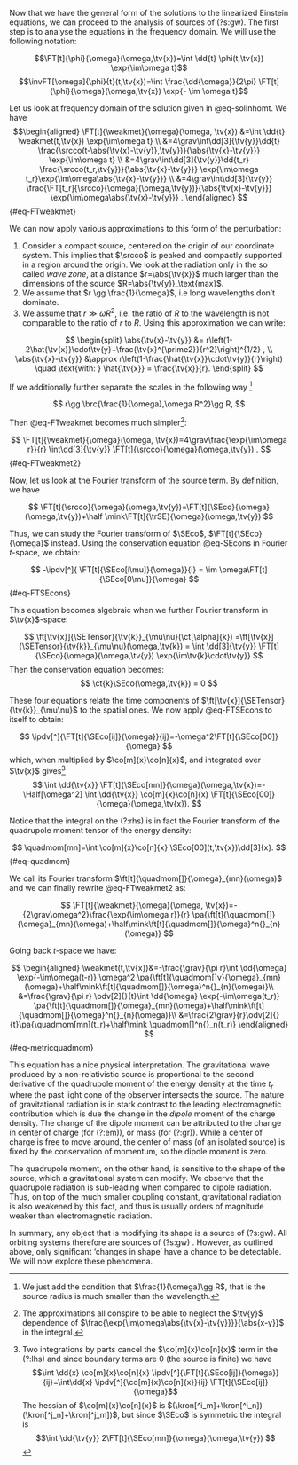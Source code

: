 
Now that we have the general form of the solutions to the linearized Einstein equations, we can proceed to the analysis of sources of (?s:gw). The first step is to analyse the equations in the frequency domain. We will use the following notation:

$$\FT[t]{\phi}{\omega}(\omega,\tv{x})=\int \dd{t} \phi(t,\tv{x}) \exp{\im\omega t}$$
$$\invFT[\omega]{\phi}{t}(t,\tv{x})=\int \frac{\dd{\omega}}{2\pi} \FT[t]{\phi}{\omega}(\omega,\tv{x}) \exp{- \im \omega t}$$

Let us look at frequency domain of the solution given in @eq-solInhomt. We have
$$\begin{aligned} 
\FT[t]{\weakmet}{\omega}(\omega, \tv{x}) &=\int \dd{t} \weakmet(t,\tv{x}) \exp{\im\omega t}
\\ &=4\grav\int\dd[3]{\tv{y}}\dd{t} \frac{\srcco(t-\abs{\tv{x}-\tv{y}},\tv{y})}{\abs{\tv{x}-\tv{y}}}  \exp{\im\omega t}
\\ &=4\grav\int\dd[3]{\tv{y}}\dd{t_r} \frac{\srcco(t_r,\tv{y})}{\abs{\tv{x}-\tv{y}}}  \exp{\im\omega t_r}\exp{\im\omega\abs{\tv{x}-\tv{y}}}
\\ &=4\grav\int\dd[3]{\tv{y}} \frac{\FT[t_r]{\srcco}{\omega}(\omega,\tv{y})}{\abs{\tv{x}-\tv{y}}} \exp{\im\omega\abs{\tv{x}-\tv{y}}} .
\end{aligned}
$$ {#eq-FTweakmet}

We can now apply various approximations to this form of the perturbation:

1. Consider a compact source, centered on the origin of our coordinate system. This implies that $\srcco$ is peaked and compactly supported in a region around the origin. We look at the radiation only in the so called *wave zone*, at a distance $r=\abs{\tv{x}}$ much larger than the dimensions of the source $R=\abs{\tv{y}}_\text{max}$.
2. We assume that $r \gg \frac{1}{\omega}$, i.e long wavelengths don't dominate. 
3. We assume that $r \gg \omega R^2$, i.e. the ratio of $R$ to the wavelength is not comparable to the ratio of $r$ to $R$. Using this approximation we can write:

$$
\begin{split}
    \abs{\tv{x}-\tv{y}} &= r\left(1-2\hat{\tv{x}}\cdot\tv{y}+\frac{\tv{x}^{\prime2}}{r^2}\right)^{1/2} , \\
    \abs{\tv{x}-\tv{y}} &\approx r\left(1-\frac{\hat{\tv{x}}\cdot\tv{y}}{r}\right) \quad \text{with: } \hat{\tv{x}} = \frac{\tv{x}}{r}.
\end{split}
$$

If we additionally further separate the scales in the following way ^[We just add the condition that $\frac{1}{\omega}\gg R$, that is the source radius is much smaller than the wavelength.]

$$
r\gg \brc{\frac{1}{\omega},\omega R^2}\gg R,
$$

Then @eq-FTweakmet becomes much simpler^[The approximations all conspire to be able to neglect the $\tv{y}$ dependence of $\frac{\exp{\im\omega\abs{\tv{x}-\tv{y}}}}{\abs{x-y}}$ in the integral.]:

$$
\FT[t]{\weakmet}{\omega}(\omega, \tv{x})=4\grav\frac{\exp{\im\omega r}}{r} \int\dd[3]{\tv{y}} \FT[t]{\srcco}{\omega}(\omega,\tv{y}) .
$${#eq-FTweakmet2}

Now, let us look at the Fourier transform of the source term. By definition, we have

$$
\FT[t]{\srcco}{\omega}(\omega,\tv{y})=\FT[t]{\SEco}{\omega}(\omega,\tv{y})+\half \mink\FT[t]{\trSE}{\omega}(\omega,\tv{y})
$$

Thus, we can study the Fourier transform of $\SEco$, $\FT[t]{\SEco}{\omega}$ instead. Using the conservation equation @eq-SEcons in Fourier $t$-space, we obtain:

$$
-\ipdv[^]{ \FT[t]{\SEco[i\mu]}{\omega}}{i} = \im \omega\FT[t]{\SEco[0\mu]}{\omega}
$${#eq-FTSEcons}


This equation becomes algebraic when we further Fourier transform in $\tv{x}$-space:

$$
\ft[\tv{x}]{\SETensor}{\tv{k}}_{\mu\nu}(\ct[\alpha]{k}) =\ft[\tv{x}]{\SETensor}{\tv{k}}_{\mu\nu}(\omega,\tv{k}) = \int \dd[3]{\tv{y}} \FT[t]{\SEco}{\omega}(\omega,\tv{y}) \exp{\im\tv{k}\cdot\tv{y}}
$$
Then the conservation equation becomes:
$$
\ct{k}\SEco(\omega,\tv{k}) = 0
$$

These four equations relate the time components of $\ft[\tv{x}]{\SETensor}{\tv{k}}_{\mu\nu}$ to the spatial ones. We now apply @eq-FTSEcons to itself to obtain:

$$
\ipdv[^]{\FT[t]{\SEco[ij]}{\omega}}{ij}=-\omega^2\FT[t]{\SEco[00]}{\omega}
$$
which, when multiplied by $\co[m]{x}\co[n]{x}$, and integrated over $\tv{x}$ gives^[Two integrations by parts cancel the $\co[m]{x}\co[n]{x}$ term in the (?:lhs) and since boundary terms are 0 (the source is finite) we have $$\int \dd{x} \co[m]{x}\co[n]{x} \ipdv[^]{\FT[t]{\SEco[ij]}{\omega}}{ij}=\int\dd{x} \ipdv[^]{\co[m]{x}\co[n]{x}}{ij} \FT[t]{\SEco[ij]}{\omega}$$ 
The hessian of $\co[m]{x}\co[n]{x}$ is $(\kron[^i_m]+\kron[^i_n])(\kron[^j_n]+\kron[^j_m])$, but since $\SEco$ is symmetric the integral is $$\int \dd{\tv{y}} 2\FT[t]{\SEco[mn]}{\omega}(\omega,\tv{y}) $$]
$$
\int \dd{\tv{x}} \FT[t]{\SEco[mn]}{\omega}(\omega,\tv{x})=-\Half[\omega^2] \int \dd{\tv{x}} \co[m]{x}\co[n]{x} \FT[t]{\SEco[00]}{\omega}(\omega,\tv{x}).
$$

Notice that the integral on the (?:rhs) is in fact the Fourier transform of the quadrupole moment tensor of the energy density:

$$
\quadmom[mn]=\int \co[m]{x}\co[n]{x} \SEco[00](t,\tv{x})\dd[3]{x}.
$$ {#eq-quadmom}


We call its Fourier transform $\ft[t]{\quadmom[]}{\omega}_{mn}(\omega)$ and we can finally rewrite @eq-FTweakmet2 as:


$$
\FT[t]{\weakmet}{\omega}(\omega, \tv{x})=-{2\grav\omega^2}\frac{\exp{\im\omega r}}{r} \pa{\ft[t]{\quadmom[]}{\omega}_{mn}(\omega)+\half\mink\ft[t]{\quadmom[]}{\omega}^n{}_{n}(\omega)}
$$

Going back $t$-space we have:

$$
\begin{aligned}
\weakmet(t,\tv{x})&=-\frac{\grav}{\pi r}\int \dd{\omega} \exp{-\im\omega(t-r)} \omega^2 \pa{\ft[t]{\quadmom[]v}{\omega}_{mn}(\omega)+\half\mink\ft[t]{\quadmom[]}{\omega}^n{}_{n}(\omega)}\\
&=\frac{\grav}{\pi r}  \odv[2]{}{t}\int \dd{\omega} \exp{-\im\omega(t_r)} \pa{\ft[t]{\quadmom[]}{\omega}_{mn}(\omega)+\half\mink\ft[t]{\quadmom[]}{\omega}^n{}_{n}(\omega)}\\
&=\frac{2\grav}{r}\odv[2]{}{t}\pa{\quadmom[mn](t_r)+\half\mink \quadmom[]^n{}_n(t_r)}
\end{aligned}
$$ {#eq-metricquadmom}

This equation has a nice physical interpretation. The gravitational wave produced by a non-relativistic source is proportional to the second derivative of the quadrupole moment of the energy density at the time $t_r$ where the past light cone of the observer intersects the source. The nature of gravitational radiation is in stark contrast to the leading electromagnetic contribution which is due the  change in the *dipole* moment of the charge density. The change of the dipole moment can be attributed to the change in center of charge (for (?:em)), or mass (for (?:gr)). While a center of charge is free to move around, the center of mass (of an isolated source) is fixed by the conservation of momentum, so the dipole moment is zero.

The quadrupole moment, on the other hand, is  sensitive to the shape of the source, which a gravitational system can modify. We observe that the quadrupole radiation is sub-leading when compared to dipole radiation. Thus, on top of the much smaller coupling constant, gravitational radiation is also weakened by this fact, and thus is usually orders of magnitude weaker than electromagnetic radiation. 


In summary, any object that is modifying its shape is a source of (?s:gw). All orbiting systems therefore are sources of (?s:gw) . However, as outlined above, only significant 'changes in shape' have a chance to be detectable. We will now explore these phenomena.
